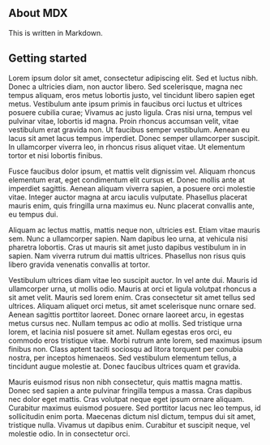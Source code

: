 ## About MDX

This is written in Markdown.

## Getting started

Lorem ipsum dolor sit amet, consectetur adipiscing elit. Sed et luctus nibh. Donec a ultricies diam, non auctor libero. Sed scelerisque, magna nec tempus aliquam, eros metus lobortis justo, vel tincidunt libero sapien eget metus. Vestibulum ante ipsum primis in faucibus orci luctus et ultrices posuere cubilia curae; Vivamus ac justo ligula. Cras nisi urna, tempus vel pulvinar vitae, lobortis id magna. Proin rhoncus accumsan velit, vitae vestibulum erat gravida non. Ut faucibus semper vestibulum. Aenean eu lacus sit amet lacus tempus imperdiet. Donec semper ullamcorper suscipit. In ullamcorper viverra leo, in rhoncus risus aliquet vitae. Ut elementum tortor et nisi lobortis finibus.

Fusce faucibus dolor ipsum, et mattis velit dignissim vel. Aliquam rhoncus elementum erat, eget condimentum elit cursus et. Donec mollis ante at imperdiet sagittis. Aenean aliquam viverra sapien, a posuere orci molestie vitae. Integer auctor magna at arcu iaculis vulputate. Phasellus placerat mauris enim, quis fringilla urna maximus eu. Nunc placerat convallis ante, eu tempus dui.

Aliquam ac lectus mattis, mattis neque non, ultricies est. Etiam vitae mauris sem. Nunc a ullamcorper sapien. Nam dapibus leo urna, at vehicula nisi pharetra lobortis. Cras ut mauris sit amet justo dapibus vestibulum in in sapien. Nam viverra rutrum dui mattis ultrices. Phasellus non risus quis libero gravida venenatis convallis at tortor.

Vestibulum ultrices diam vitae leo suscipit auctor. In vel ante dui. Mauris id ullamcorper urna, ut mollis odio. Mauris at orci et ligula volutpat rhoncus a sit amet velit. Mauris sed lorem enim. Cras consectetur sit amet tellus sed ultrices. Aliquam aliquet orci metus, sit amet scelerisque nunc ornare sed. Aenean sagittis porttitor laoreet. Donec ornare laoreet arcu, in egestas metus cursus nec. Nullam tempus ac odio at mollis. Sed tristique urna lorem, et lacinia nisl posuere sit amet. Nullam egestas eros orci, eu commodo eros tristique vitae. Morbi rutrum ante lorem, sed maximus ipsum finibus non. Class aptent taciti sociosqu ad litora torquent per conubia nostra, per inceptos himenaeos. Sed vestibulum elementum tellus, a tincidunt augue molestie at. Donec faucibus ultrices quam et gravida.

Mauris euismod risus non nibh consectetur, quis mattis magna mattis. Donec sed sapien a ante pulvinar fringilla tempus a massa. Cras dapibus nec dolor eget mattis. Cras volutpat neque eget ipsum ornare aliquam. Curabitur maximus euismod posuere. Sed porttitor lacus nec leo tempus, id sollicitudin enim porta. Maecenas dictum nisl dictum, tempus dui sit amet, tristique nulla. Vivamus ut dapibus enim. Curabitur et suscipit neque, vel molestie odio. In in consectetur orci. 